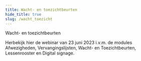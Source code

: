 ```yaml
---
title: Wacht- en toezichtbeurten 
hide_title: true 
slug: /wacht_toezicht
---
```


<ImageTitle img="toezicht.png">Wacht- en toezichtbeurten</ImageTitle>

<DocCardList /> 

Herbekijk hier de webinar van 23 juni 2023 i.v.m. de modules Afwezigheden, Vervangingslijsten, Wacht- en Toezichtbeurten, Lessenrooster en Digital signage.

<Youtube url="https://www.youtube.com/embed/vxjhXLlep_w" />